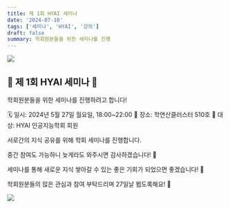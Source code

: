 ```yaml
---
title: 제 1회 HYAI 세미나
date: '2024-07-10'
tags: ['세미나', 'HYAI', '강의']
draft: false
summary: 학회원분들을 위한 세미나를 진행
---
```


![](/static/images/2024-1/seminar/00.png)


## 🎉 제 1회 HYAI 세미나 🎉

학회원분들을 위한 세미나를 진행하려고 합니다! 

🗓 일시: 2024년 5월 27일 월요일, 18:00~22:00
📍 장소: 학연산클러스터 510호
👥 대상: HYAI 인공지능학회 회원

서로간의 지식 공유를 위해 학회 세미나를 진행합니다.

중간 참여도 가능하니 늦게라도 와주시면 감사하겠습니다! 🌟

세미나를 통해 새로운 지식 쌓아갈 수 있는 좋은 기회가 되었으면 좋겠습니다! 🔔

학회원분들의 많은 관심과 참여 부탁드리며 27일날 뵙도록해요! 👋

![](/static/images/2024-1/seminar/01.png)

